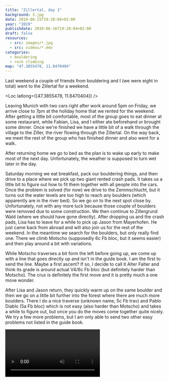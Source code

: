 ```yaml
---
title: "Zillertal, day 1"
background: 3.jpg
date: 2019-06-15T19:28:04+02:00
year: "2019"
publishdate: 2019-06-16T19:28:04+02:00
draft: false
resources:
  - src: images/*.jpg
  - src: videos/*.m4v
categories:
  - bouldering
  - rock climbing
map: "47.3855478, 11.8470404"
---
```


Last weekend a couple of friends from bouldering and I (we were eight in total)
went to the Zillertal for a weekend.

<Loc latlong={[47.3855478, 11.8470404]} />

Leaving Munich with two cars right after work around 5pm on Friday, we arrive
close to 7pm at the holiday home that we rented for the weekend. After getting
a little bit comfortable, most of the group goes to eat dinner at some
restaurant, while Fabian, Lisa, and I either ate beforehand or brought some
dinner. Once we're finished we have a little bit of a walk through the village
to the Ziller, the river flowing through the Zillertal. On the way back, we meet
the rest of the group who has finished dinner and also went for a walk.

After returning home we go to bed as the plan is to wake up early to make most
of the next day. Unfortunately, the weather is supposed to turn wet later in the
day.

Saturday morning we eat breakfast, pack our bouldering things, and then drive to
a place where we pick up two giant rented crash pads. It takes us a little bit
to figure out how to fit them together with all people into the cars. Once the
problem is solved (for now) we drive to the Zemmschlucht, but it turns out the
water levels are too high to reach any boulders (which apparently are in the
river bed). So we go on to the next spot close by. Unfortunately, not with any
more luck because those couple of boulders were removed due to some
construction. We then continue to Zillergrund Wald (where we should have gone
directly). After dropping us and the crash pads, Lisa has to leave for a while
to pick up Jason from Mayerhofen. He just came back from abroad and will also
join us for the rest of the weekend. In the meantime we search for the boulders,
but only really find one. There we climb Motscho (supposedly 6c Fb bloc, but it
seems easier) and then play around a bit with variations.

<Rimg
  src="6.jpg"
  caption="After the traverse part of Motscho before going up to the finish"
/>

<Rimg
  src="5.jpg"
  caption="The finish of Motscho (actually I think the finish is the chalky jug a little bit to the left, but whatever)"
/>

While Motscho traverses a bit form the left before going up, we come up with
a line that goes directly up and isn't in the guide book. I am the first to send
the line. Maybe a first ascent? If so, I decide to call it Alter Falter and
think its grade is around actual V4/6c Fb bloc (but definitely harder than
Motscho). The crux is definitely the first move and it is pretty much a one move
wonder.

<Gallery>
  <Rimg src="1.jpg" caption="This is the line: Alter Falter" />
  <Rimg src="2.jpg" caption="The starting position" />
  <Rimg
    src="3.jpg"
    caption="How is that right foot position even anatomically possible?"
  />
  <Rimg src="4.jpg" caption="The rest is easy" />
</Gallery>

After Lisa and Jason return, they quickly warm up on the same boulder and then
we go on a little bit further into the forest where there are much more
boulders. There I do a nice traverse (unknown name, 5c Fb trav) and Pablo Diablo
(5a Fb bloc) which is not easy (also harder than Motscho) and takes a while to
figure out, but once you do the moves come together quite nicely. We try a few
more problems, but I am only able to send two other easy problems not listed in
the guide book.

<Rimg src="7.jpg" caption="The start of the unknown traverse" />

<Rimg src="8.jpg" caption="Hanging out between the boulders" />

<Video src="1.m4v" />

A couple of times we had a few drops of rain already, but now there is a little
shower that wets non-overhanging boulders and we decide that we are spent for
the day anyways. So we stash the crash pads in the cars, take a short walk, and
drive back to our holiday home. The evening is spent with cooking dinner and
playing a couple of rounds of the board game Codenames.

# Climbing log book

<Climbs>
  <Climb name="Motscho" grade="Fb bloc 6c" />
  <Climb name="Alter Falter" grade="Fb bloc 6c/V4" style="fa" />
  <Climb name="Unknown traverse" grade="Fb trav 5c" style="flash" />
  <Climb name="Pablo Diablo" grade="Fb bloc 5a" />
</Climbs>

<Nextday />
